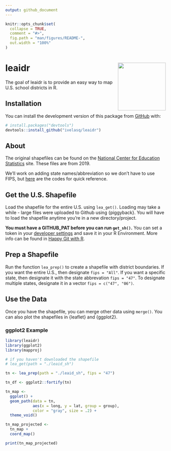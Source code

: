 ```yaml
---
output: github_document
---
```


<!-- README.md is generated from README.Rmd. Please edit that file -->

```r
knitr::opts_chunk$set(
  collapse = TRUE,
  comment = "#>",
  fig.path = "man/figures/README-",
  out.width = "100%"
)
```

# leaidr <img src='man/figures/logo.png' align="right" height="150" />

<!-- badges: start -->
<!-- badges: end -->

The goal of leaidr is to provide an easy way to map U.S. school districts in R.

## Installation

You can install the development version of this package from [GitHub](https://github.com/) with:

``` r
# install.packages("devtools")
devtools::install_github("ivelasq/leaidr")
```

## About

The original shapefiles can be found on the [National Center for Education Statistics](https://nces.ed.gov/programs/edge/Geographic/DistrictBoundaries) site. These files are from 2019.

We'll work on adding state names/abbreviation so we don't have to use FIPS, but [here](https://www.mcc.co.mercer.pa.us/dps/state_fips_code_listing.htm) are the codes for quick reference.

## Get the U.S. Shapefile

Load the shapefile for the entire U.S. using `lea_get()`. Loading may take a while - large files were uploaded to Github using {piggyback}. You will have to load the shapefile anytime you're in a new directory/project.

**You must have a GITHUB_PAT before you can run `get_sh()`.** You can set a token in your [developer settings](https://github.com/settings/tokens) and save it in your R Environment. More info can be found in [Happy Git with R](https://happygitwithr.com/github-pat.html).

## Prep a Shapefile

Run the function `lea_prep()` to create a shapefile with district boundaries. If you want the entire U.S., then designate `fips = "All"`. If you want a specific state, then designate it with the state abbrevation `fips = "47"`. To designate multiple states, designate it in a vector `fips = c("47", "06")`.

## Use the Data

Once you have the shapefile, you can merge other data using `merge()`. You can also plot the shapefiles in {leaflet} and {ggplot2}.

### ggplot2 Example

```r
library(leaidr)
library(ggplot2)
library(mapproj)

# if you haven't downloaded the shapefile
# lea_get(path = "./leaid_sh")

tn <- lea_prep(path = "./leaid_sh", fips = "47")

tn_df <- ggplot2::fortify(tn)

tn_map <-
  ggplot() +
  geom_path(data = tn, 
            aes(x = long, y = lat, group = group),
            color = "gray", size = .2) +
  theme_void()

tn_map_projected <- 
  tn_map +
  coord_map()

print(tn_map_projected)
```